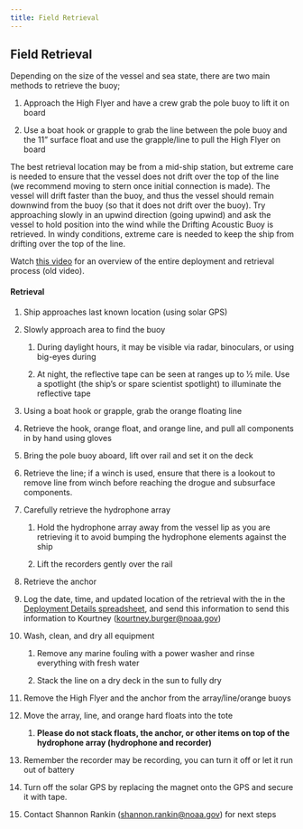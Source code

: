 ```yaml
---
title: Field Retrieval
---
```


## Field Retrieval

Depending on the size of the vessel and sea state, there are two main methods to retrieve the buoy;

1.  Approach the High Flyer and have a crew grab the pole buoy to lift it on board

2.  Use a boat hook or grapple to grab the line between the pole buoy and the 11" surface float and use the grapple/line to pull the High Flyer on board\

The best retrieval location may be from a mid-ship station, but extreme care is needed to ensure that the vessel does not drift over the top of the line (we recommend moving to stern once initial connection is made). The vessel will drift faster than the buoy, and thus the vessel should remain downwind from the buoy (so that it does not drift over the buoy). Try approaching slowly in an upwind direction (going upwind) and ask the vessel to hold position into the wind while the Drifting Acoustic Buoy is retrieved. In windy conditions, extreme care is needed to keep the ship from drifting over the top of the line.

Watch [this video](https://drive.google.com/file/d/1z68rHba4__vY79wDFAkjrgq4IF-WZIF3/view?usp=sharing) for an overview of the entire deployment and retrieval process (old video).

#### **Retrieval**

1.  Ship approaches last known location (using solar GPS)

2.  Slowly approach area to find the buoy

    1.  During daylight hours, it may be visible via radar, binoculars, or using big-eyes during

    2.  At night, the reflective tape can be seen at ranges up to ½ mile. Use a spotlight (the ship's or spare scientist spotlight) to illuminate the reflective tape

3.  Using a boat hook or grapple, grab the orange floating line 

4.  Retrieve the hook, orange float, and orange line, and pull all components in by hand using gloves

5.  Bring the pole buoy aboard, lift over rail and set it on the deck

6.  Retrieve the line; if a winch is used, ensure that there is a lookout to remove line from winch before reaching the drogue and subsurface components.

7.  Carefully retrieve the hydrophone array

    1.  Hold the hydrophone array away from the vessel lip as you are retrieving it to avoid bumping the hydrophone elements against the ship

    2.  Lift the recorders gently over the rail

8.  Retrieve the anchor

9.  Log the date, time, and updated location of the retrieval with the in the [Deployment Details spreadsheet](https://docs.google.com/spreadsheets/d/10bxlwfVOe1LFfj69B_YddxcA0V14m7codYwgD2YncFk/edit?usp=sharing), and send this information to send this information to Kourtney ([kourtney.burger\@noaa.gov](mailto:kourtney.burger@noaa.gov))

10. Wash, clean, and dry all equipment

    1.  Remove any marine fouling with a power washer and rinse everything with fresh water

    2.  Stack the line on a dry deck in the sun to fully dry 

11. Remove the High Flyer and the anchor from the array/line/orange buoys

12. Move the array, line, and orange hard floats into the tote

    1.  **Please do not stack floats, the anchor, or other items on top of the hydrophone array (hydrophone and recorder)**

13. Remember the recorder may be recording, you can turn it off or let it run out of battery

14. Turn off the solar GPS by replacing the magnet onto the GPS and secure it with tape. 

15. Contact Shannon Rankin ([shannon.rankin\@noaa.gov](mailto:shannon.rankin@noaa.gov)) for next steps
